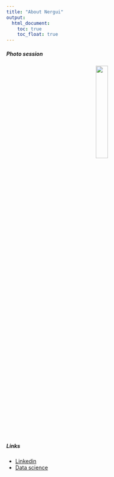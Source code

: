 ```yaml
---
title: "About Nergui"
output: 
  html_document:
    toc: true
    toc_float: true
---
```


##### Photo session

<center>
<img src="images/nergui.jpg" style="width:25%">
</center>

##### Links 
* [Linkedin](https://www.linkedin.com/feed/)
* [Data science](https://p8105.com/index.html)
        
